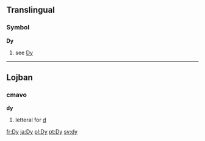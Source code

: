 ==Translingual==
===Symbol===
'''Dy'''
#  see [[Dy]]

----

==Lojban==
===cmavo===
'''dy'''

#letteral for [[d]]

[[fr:Dy]]
[[ja:Dy]]
[[pl:Dy]]
[[pt:Dy]]
[[sv:dy]]